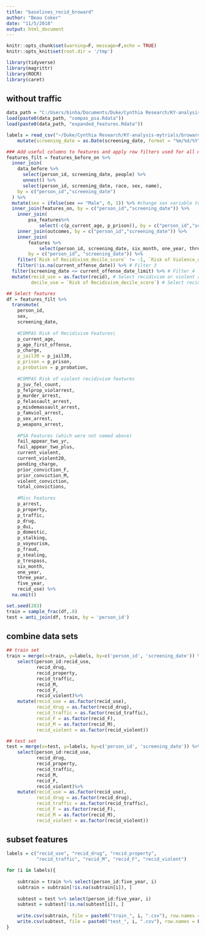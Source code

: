 ```yaml
---
title: "baselines_recid_broward"
author: "Beau Coker"
date: "11/5/2018"
output: html_document
---
```


```r
knitr::opts_chunk$set(warning=F, message=F,echo = TRUE)
knitr::opts_knit$set(root.dir = '/tmp')
```


```r
library(tidyverse)
library(magrittr)
library(ROCR)
library(caret)
```



## without traffic

```r
data_path = "C:/Users/binha/Documents/Duke/Cynthia Research/KY-analysis-mytrials/broward/data/"
load(paste0(data_path, "compas_psa.Rdata"))
load(paste0(data_path, "expanded_features.Rdata"))

labels = read_csv("~/Duke/Cynthia Research/KY-analysis-mytrials/broward/data/labels.csv") %>% 
    mutate(screening_date = as.Date(screening_date, format = "%m/%d/%Y"))
```

```r
### Add useful columns to features and apply row filters used for all models
features_filt = features_before_on %>%
  inner_join(
    data_before %>% 
      select(person_id, screening_date, people) %>%
      unnest() %>%
      select(person_id, screening_date, race, sex, name),
    by = c("person_id","screening_date")
  ) %>%
  mutate(sex = ifelse(sex == "Male", 0, 1)) %>% #change sex variable to numeric encoding
  inner_join(features_on, by = c("person_id","screening_date")) %>%
    inner_join(
        psa_features%>%
            select(-c(p_current_age, p_prison)), by = c("person_id","screening_date")) %>%
    inner_join(outcomes, by = c("person_id","screening_date")) %>%
    inner_join(
        features %>% 
            select(person_id, screening_date, six_month, one_year, three_year, five_year), 
        by = c("person_id", "screening_date")) %>% 
    filter(`Risk of Recidivism_decile_score` != -1, `Risk of Violence_decile_score` != -1) %>% # Filter 1
    filter(!is.na(current_offense_date)) %>% # Filter 3
  filter(screening_date <= current_offense_date_limit) %>% # Filter 4
  mutate(recid_use = as.factor(recid), # Select recidivism or violent recidivism to use in this script 
         decile_use = `Risk of Recidivism_decile_score`) # Select recidivism or violent recidivism decile score to use in this script

## Select features
df = features_filt %>%
  transmute(
    person_id,
    sex,
    screening_date,
    
    #COMPAS Risk of Recidivism Features\
    p_current_age,
    p_age_first_offense,
    p_charge,
    p_jail30 = p_jail30,
    p_prison = p_prison,
    p_probation = p_probation,
    
    #COMPAS Risk of violent recidivism features
    p_juv_fel_count,
    p_felprop_violarrest,
    p_murder_arrest,
    p_felassault_arrest,
    p_misdemassault_arrest,
    p_famviol_arrest,
    p_sex_arrest,
    p_weapons_arrest,
    
    #PSA Features (which were not named above)
    fail_appear_two_yr, 
    fail_appear_two_plus,
    current_violent, 
    current_violent20, 
    pending_charge, 
    prior_conviction_F, 
    prior_conviction_M, 
    violent_conviction, 
    total_convictions, 
    
    #Misc Features
    p_arrest,
    p_property,
    p_traffic,
    p_drug,
    p_dui,
    p_domestic,
    p_stalking,
    p_voyeurism,
    p_fraud,
    p_stealing,
    p_trespass,
    six_month,
    one_year,
    three_year,
    five_year,
    recid_use) %>%
  na.omit()

set.seed(283)
train = sample_frac(df,.8)
test = anti_join(df, train, by = 'person_id')

```


## combine data sets

```r
## train set
train = merge(x=train, y=labels, by=c('person_id', 'screening_date')) %>% 
    select(person_id:recid_use, 
           recid_drug, 
           recid_property,
           recid_traffic,
           recid_M,
           recid_F,
           recid_violent)%>% 
    mutate(recid_use = as.factor(recid_use),
           recid_drug = as.factor(recid_drug),
           recid_traffic = as.factor(recid_traffic),
           recid_F = as.factor(recid_F),
           recid_M = as.factor(recid_M),
           recid_violent = as.factor(recid_violent))

## test set
test = merge(x=test, y=labels, by=c('person_id', 'screening_date')) %>% 
    select(person_id:recid_use, 
           recid_drug, 
           recid_property,
           recid_traffic,
           recid_M,
           recid_F,
           recid_violent)%>% 
    mutate(recid_use = as.factor(recid_use),
           recid_drug = as.factor(recid_drug),
           recid_traffic = as.factor(recid_traffic),
           recid_F = as.factor(recid_F),
           recid_M = as.factor(recid_M),
           recid_violent = as.factor(recid_violent))
```

## subset features
```r
labels = c("recid_use", "recid_drug", "recid_property", 
           "recid_traffic", "recid_M", "recid_F", "recid_violent")

for (i in labels){
    
    subtrain = train %>% select(person_id:five_year, i) 
    subtrain = subtrain[!is.na(subtrain[i]), ]
    
    subtest = test %>% select(person_id:five_year, i)
    subtest = subtest[!is.na(subtest[i]), ]
    
    write.csv(subtrain, file = paste0("train_", i, ".csv"), row.names = F)
    write.csv(subtest, file = paste0("test_", i, ".csv"), row.names = F)
}

```

